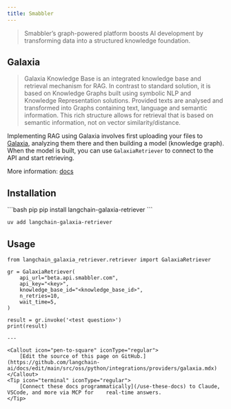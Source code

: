 ```yaml
---
title: Smabbler
---
```


> Smabbler’s graph-powered platform boosts AI development by transforming data into a structured knowledge foundation.

## Galaxia

> Galaxia Knowledge Base is an integrated knowledge base and retrieval mechanism for RAG. In contrast to standard solution, it is based on Knowledge Graphs built using symbolic NLP and Knowledge Representation solutions. Provided texts are analysed and transformed into Graphs containing text, language and semantic information. This rich structure allows for retrieval that is based on semantic information, not on vector similarity/distance.

Implementing RAG using Galaxia involves first uploading your files to [Galaxia](https://beta.cloud.smabbler.com/home), analyzing them there and then building a model (knowledge graph). When the model is built, you can use `GalaxiaRetriever` to connect to the API and start retrieving.

More information: [docs](https://smabbler.gitbook.io/smabbler)

## Installation
<CodeGroup>
```bash pip
pip install langchain-galaxia-retriever
```

```bash uv
uv add langchain-galaxia-retriever
```
</CodeGroup>

## Usage

```
from langchain_galaxia_retriever.retriever import GalaxiaRetriever

gr = GalaxiaRetriever(
    api_url="beta.api.smabbler.com",
    api_key="<key>",
    knowledge_base_id="<knowledge_base_id>",
    n_retries=10,
    wait_time=5,
)

result = gr.invoke('<test question>')
print(result)

---

<Callout icon="pen-to-square" iconType="regular">
    [Edit the source of this page on GitHub.](https://github.com/langchain-ai/docs/edit/main/src/oss/python/integrations/providers/galaxia.mdx)
</Callout>
<Tip icon="terminal" iconType="regular">
    [Connect these docs programmatically](/use-these-docs) to Claude, VSCode, and more via MCP for    real-time answers.
</Tip>
